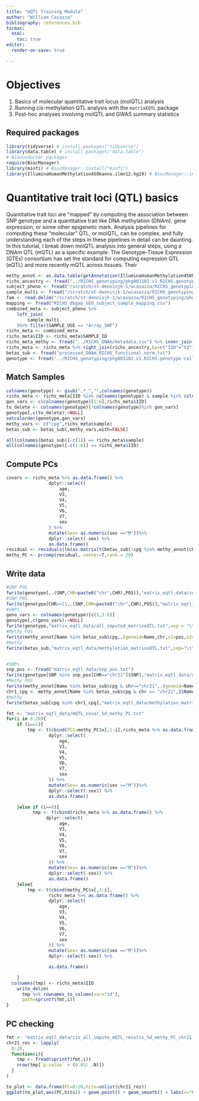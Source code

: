 ```yaml
---
title: "mQTL Training Module"
author: "William Casazza"
bibliography: references.bib
format:
  html:
    toc: true
editor:
  render-on-save: true

---
```


# Objectives
1. Basics of molecular quantitative trait locus (molQTL) analysis
1. Running cis-methylation QTL analysis with the `matrixEQTL` package
1. Post-hoc analyses involving molQTL and GWAS summary statistics

## Required packages
```r
library(tidyverse) # install.packages("tidyverse")
library(data.table) # install.packages("data.table")
# Bioconductor packages
require(BiocManager)
library(minfi) # BiocManager::install("minfi")
library(IlluminaHumanMethylation450kanno.ilmn12.hg19) # BiocManager::install("IlluminaHumanMethylation450kanno.ilmn12.hg19")
```

# Quantitative trait loci (QTL) basics
Quantitative trait loci are "mapped" by computing the association between SNP genotype and a quantitative trait like DNA methylation (DNAm), gene expression, or some other epigenetic mark. Analysis pipelines for computing these "molecular" QTL, or molQTL, can be complex, and fully understanding each of the steps in these pipelines in detail can be daunting. In this tutorial, I break down molQTL analysis into general steps, using a DNAm QTL (mQTL) as a specific example.
<!-- insert references here -->
The Genotype-Tissue Expression (GTEx) consortium has set the standard for computing expression QTL (eQTL) and more recently mQTL across tissues. Their
```r
methy_annot <- as.data.table(getAnnotation(IlluminaHumanMethylation450kanno.ilmn12.hg19))
richs_ancestry <- fread("../RICHS_genotyping/phg001102.v1.RICHS.genotype-calls-matrixfmt.MEGA_Consortium.c1.GRU/raw_data.geno.maf.mind.sex_check.het_filter.ibd_filter.eigenvec")
subject_pheno <- fread("/scratch/st-dennisjk-1/wcasazza/RICHS_genotyping/RICHS_Subject_phenotypes.GRU.txt")
sample_multi <- fread("/scratch/st-dennisjk-1/wcasazza/RICHS_genotyping/RICHS_Sample.MULTI.txt")
fam <- read.delim("/scratch/st-dennisjk-1/wcasazza/RICHS_genotyping/phg001102.v1.RICHS.genotype-calls-matrixfmt.MEGA_Consortium.c1.GRU/plink_for_dbgap.fam",header=FALSE,sep="")
mapping <- fread("RICHS_dbgap_GEO_subject_sample_mapping.csv")
combined_meta <- subject_pheno %>%
    left_join(
        sample_multi
    )%>% filter(SAMPLE_USE == "Array_SNP")
richs_meta <- combined_meta
richs_meta$IID <- richs_meta$SAMPLE_ID
richs_meta_methy <- fread("../RICHS_DNAm/metadata.csv") %>% inner_join(mapping,by=c("sample"= "GSM_SampleID"))
richs_meta <- richs_meta %>% right_join(richs_ancestry,by=c("IID"="V2")) %>% right_join(richs_meta_methy,by="SAMPLE_ID") %>% filter(SAMPLE_ID %in% richs_ancestry$V2)
betas_sub <- fread("processed_DNAm_RICHS_functional_norm.txt")
genotype <- fread("../RICHS_genotyping/phg001102.v1.RICHS.genotype-calls-matrixfmt.MEGA_Consortium.c1.GRU/raw_data.imputed.r2_30.maf_mismatch.traw")
```

## Match Samples
```r
colnames(genotype) <- gsub(".*_","",colnames(genotype))
richs_meta <- richs_meta[IID %in% colnames(genotype) & sample %in% colnames(betas_sub)]
gen_vars <- c(colnames(genotype)[1:6],richs_meta$IID)
to_delete <- colnames(genotype)[!colnames(genotype)%in% gen_vars]
genotype[,c(to_delete):=NULL]
setcolorder(genotype,gen_vars)
methy_vars <- c("cpg",richs_meta$sample)
betas_sub <- betas_sub[,methy_vars,with=FALSE]

```
```r
all(colnames(betas_sub)[-c(1)] == richs_meta$sample)
all(colnames(genotype)[-c(1:6)] == richs_meta$IID)
```
## Compute PCs
```r
covars <- richs_meta %>% as.data.frame() %>%
                dplyr::select(
                    age,
                    V3,
                    V4,
                    V5,
                    V6,
                    V7,
                    sex
                ) %>%
                mutate(Sex= as.numeric(sex =="M"))%>%
                dplyr::select(-sex) %>%
                as.data.frame()
residual <- residuals(lm(as.matrix(t(betas_sub[!cpg %in% methy_annot[chr %in% c("chrX","chrY")]$Name ,-c(1)]))~., data=covars))
methy_PC <- prcomp(residual, center=T,rank.= 20)
```



## Write data


```r
#SNP POS
fwrite(genotype[,.(SNP,CHR=paste0("chr",CHR),POS)],"matrix_eqtl_data/snp_pos.txt",sep="\t", quote=F)
#SNP POS
fwrite(genotype[CHR==21,.(SNP,CHR=paste0("chr",CHR),POS)],"matrix_eqtl_data/snp_pos_chr21.txt",sep = "\t", quote=F)
#SNPs
geno_vars <- colnames(genotype)[c(1,3:6)]
genotype[,c(geno_vars):=NULL]
fwrite(genotype,"matrix_eqtl_data/all_imputed_matrixeQTL.txt",sep = "\t",quote = F)
#Methy POS
fwrite(methy_annot[Name %in% betas_sub$cpg,.(geneid=Name,chr,s1=pos,s2=pos)], "matrix_eqtl_data/probe_pos.txt",sep = "\t",quote=F)
#methy
fwrite(betas_sub,"matrix_eqtl_data/methylation_matrixeQTL.txt",sep="\t",quote=F)


#SNPs
snp_pos <- fread("matrix_eqtl_data/snp_pos.txt")
fwrite(genotype[SNP %in% snp_pos[CHR=="chr21"]$SNP],"matrix_eqtl_data/all_imputed_matrixeQTL_chr21.txt", sep = "\t", quote = F)
#Methy POS
fwrite(methy_annot[Name %in% betas_sub$cpg & chr=="chr21",.(geneid=Name, chr,s1=pos,s2=pos)], "matrix_eqtl_data/probe_pos_chr1.txt", sep = "\t", quote=F)
chr1_cpg <- methy_annot[Name %in% betas_sub$cpg & chr == "chr21",]$Name
#methy
fwrite(betas_sub[cpg %in% chr1_cpg],"matrix_eqtl_data/methylation_matrixeQTL_chr21.txt",sep="\t", quote=F)
```


```r
fmt <- "matrix_eqtl_data/mQTL_covar_%d_methy_PC.txt"
for(i in 0:20){
    if (i==1){
        tmp <- t(cbind(PC1=methy_PC$x[,1:i],richs_meta %>% as.data.frame() %>%
                dplyr::select(
                    age,
                    V3,
                    V4,
                    V5,
                    V6,
                    V7,
                    sex
                )) %>%
                mutate(Sex= as.numeric(sex =="M"))%>%
                dplyr::select(-sex)) %>%
                as.data.frame()

    }else if (i==0){
          tmp <- t(cbind(richs_meta %>% as.data.frame() %>%
               dplyr::select(
                    age,
                    V3,
                    V4,
                    V5,
                    V6,
                    V7,
                    sex
                )) %>%
                mutate(Sex= as.numeric(sex =="M"))%>%
                dplyr::select(-sex)) %>%
                as.data.frame()
    }else{
        tmp <- t(cbind(methy_PC$x[,1:i],
                richs_meta %>% as.data.frame() %>%
                dplyr::select(
                    age,
                    V3,
                    V4,
                    V5,
                    V6,
                    V7,
                    sex
                )) %>%
                mutate(Sex= as.numeric(sex =="M"))%>%
                dplyr::select(-sex)) %>%

                as.data.frame()

    }
  colnames(tmp) <- richs_meta$IID
    write_delim(
      tmp %>% rownames_to_column(var="id"),
      path=sprintf(fmt,i))
}
```
## PC checking

```r
fmt <- "matrix_eqtl_data/cis_all_impute_mQTL_results_%d_methy_PC_chr21.txt"
chr21_res <- lapply(
  0:20,
  function(i){
    tmp <- fread(sprintf(fmt,i))
    nrow(tmp[`p-value` < (0.05/ .N)])
  }
)
```
```r
to_plot <- data.frame(PC=0:20,hits=unlist(chr21_res))
ggplot(to_plot,aes(PC,hits)) + geom_point() + geom_smooth() + labs(x="PCs Included",y="mQTL Detected")+ theme_minimal()
```

